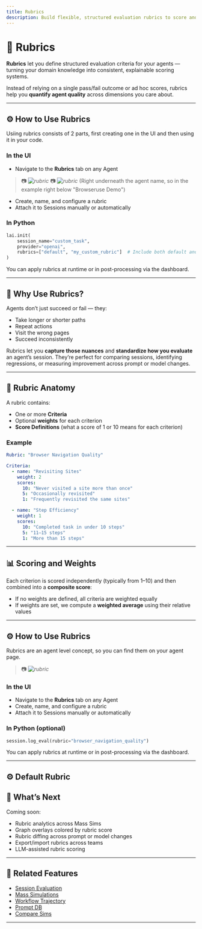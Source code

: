 ```yaml
---
title: Rubrics
description: Build flexible, structured evaluation rubrics to score and compare your agent's behavior across sessions.
---
```


# 📏 Rubrics

**Rubrics** let you define structured evaluation criteria for your agents — turning your domain knowledge into consistent, explainable scoring systems.

Instead of relying on a single pass/fail outcome or ad hoc scores, rubrics help you **quantify agent quality** across dimensions you care about.

---


## ⚙️  How to Use Rubrics

Usiing rubrics consists of 2 parts, first creating one in the UI and then using it in your code. 

### In the UI

- Navigate to the **Rubrics** tab on any Agent 
> 📷 _![rubric](/images/r2.png)_
> 📷 _![rubric](/images/r3.png)_
> (Right underneath the agent name, so in the example right below "Browseruse Demo")


- Create, name, and configure a rubric
- Attach it to Sessions manually or automatically

### In Python 

```python
lai.init(
    session_name="custom_task",
    provider="openai",
    rubrics=["default", "my_custom_rubric"]  # Include both default and custom rubrics
)
```

You can apply rubrics at runtime or in post-processing via the dashboard.

---

## 🧠 Why Use Rubrics?

Agents don’t just succeed or fail — they:

- Take longer or shorter paths
- Repeat actions
- Visit the wrong pages
- Succeed inconsistently

Rubrics let you **capture those nuances** and **standardize how you evaluate** an agent’s session. They’re perfect for comparing sessions, identifying regressions, or measuring improvement across prompt or model changes.

---


## 🧬 Rubric Anatomy

A rubric contains:

- One or more **Criteria**
- Optional **weights** for each criterion
- **Score Definitions** (what a score of 1 or 10 means for each criterion)

### Example

```yaml
Rubric: "Browser Navigation Quality"

Criteria:
  - name: "Revisiting Sites"
    weight: 2
    scores:
      10: "Never visited a site more than once"
      5: "Occasionally revisited"
      1: "Frequently revisited the same sites"

  - name: "Step Efficiency"
    weight: 1
    scores:
      10: "Completed task in under 10 steps"
      5: "11–15 steps"
      1: "More than 15 steps"
```

---

## 📊 Scoring and Weights

Each criterion is scored independently (typically from 1–10) and then combined into a **composite score**:

- If no weights are defined, all criteria are weighted equally
- If weights are set, we compute a **weighted average** using their relative values


---

## ⚙️  How to Use Rubrics



Rubrics are an agent level concept, so you can find them on your agent page.
> 📷 _![rubric](/images/r1.png)_

### In the UI

- Navigate to the **Rubrics** tab on any Agent
- Create, name, and configure a rubric
- Attach it to Sessions manually or automatically

### In Python (optional)

```python
session.log_eval(rubric="browser_navigation_quality")
```

You can apply rubrics at runtime or in post-processing via the dashboard.

---
## ⚙️ Default Rubric

## 🔮 What’s Next

Coming soon:

- Rubric analytics across Mass Sims
- Graph overlays colored by rubric score
- Rubric diffing across prompt or model changes
- Export/import rubrics across teams
- LLM-assisted rubric scoring

---

## 🔗 Related Features

- [Session Evaluation](/sessions#evaluation-and-scoring)
- [Mass Simulations](/mass-simulations)
- [Workflow Trajectory](/features/workflow-trajectory)
- [Prompt DB](/features/prompt-db)
- [Compare Sims](/compare-sims)

---